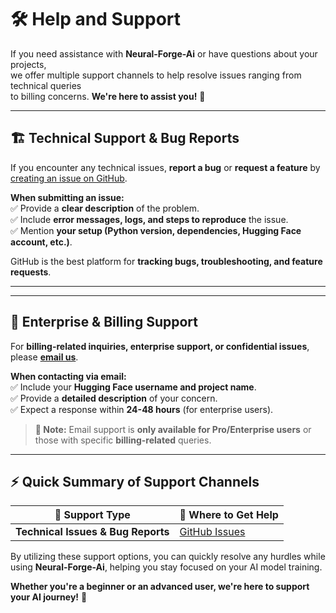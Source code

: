 # 🛠️ Help and Support  

If you need assistance with **Neural-Forge-Ai** or have questions about your projects,  
we offer multiple support channels to help resolve issues ranging from technical queries  
to billing concerns. **We're here to assist you!** 🚀  

---

## 🏗️ **Technical Support & Bug Reports**  

If you encounter any technical issues, **report a bug** or **request a feature** by  
[creating an issue on GitHub](https://github.com/v-punithkumar/Neural-Forge-Ai/issues/new).  

**When submitting an issue:**  
✅ Provide a **clear description** of the problem.  
✅ Include **error messages, logs, and steps to reproduce** the issue.  
✅ Mention **your setup (Python version, dependencies, Hugging Face account, etc.)**.  

GitHub is the best platform for **tracking bugs, troubleshooting, and feature requests**.  

---

---

## 📧 **Enterprise & Billing Support**  

For **billing-related inquiries, enterprise support, or confidential issues**,  
please **[email us](mailto:neuralforge@hf.co)**.  

**When contacting via email:**  
✅ Include your **Hugging Face username and project name**.  
✅ Provide a **detailed description** of your concern.  
✅ Expect a response within **24-48 hours** (for enterprise users).  

> **📢 Note:** Email support is **only available for Pro/Enterprise users** or  
> those with specific **billing-related** queries.  

---

## ⚡ **Quick Summary of Support Channels**  

| 🔹 Support Type       | 🔹 Where to Get Help |
|----------------------|--------------------|
| **Technical Issues & Bug Reports** | [GitHub Issues](https://github.com/v-punithkumar/Neural-Forge-Ai/issues/new) |
By utilizing these support options, you can quickly resolve any hurdles while  
using **Neural-Forge-Ai**, helping you stay focused on your AI model training.  

**Whether you're a beginner or an advanced user, we're here to support your AI journey!** 🚀  
